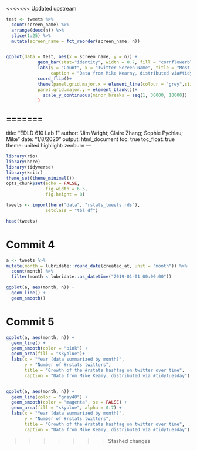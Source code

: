 <<<<<<< Updated upstream


```r

test <- tweets %>% 
  count(screen_name) %>%
  arrange(desc(n)) %>%
  slice(1:25) %>%
  mutate(screen_name = fct_reorder(screen_name, n))


ggplot(data = test, aes(x = screen_name, y = n)) +
            geom_bar(stat="identity", width = 0.7, fill = "cornflowerblue") +
            labs(y = "Count", x = "Twitter Screen Name", title = "Most prolific #rstats tweeters", subtitle = "Top 25 screen names displayed",
                 caption = "Data from Mike Kearny, distributed via#tidytuesday") +
            coord_flip()+ 
            theme(panel.grid.major.x = element_line(colour = "grey",size=0.5),
            panel.grid.major.y = element_blank())+
              scale_y_continuous(minor_breaks = seq(1, 30000, 10000))  
            )

```
=======
---
title: "EDLD 610 Lab 1"
author: "Jim Wright; Claire Zhang; Sophie Pychlau; Mike"
date: "1/8/2020"
output: html_document
toc: true
toc_float: true
theme: united 
highlight: zenburn 
---

```r
library(rio)
library(here)
library(tidyverse)
library(knitr)
theme_set(theme_minimal())
opts_chunk$set(echo = FALSE,
               fig.width = 6.5,
               fig.height = 8)
```

```r
tweets <- import(here("data", "rstats_tweets.rds"),
               setclass = "tbl_df") 

head(tweets)


```


# Commit 4
```r

a <- tweets %>%
mutate(month = lubridate::round_date(created_at, unit = "month")) %>% 
  count(month) %>% 
  filter(month < lubridate::as_datetime("2019-01-01 00:00:00"))

ggplot(a, aes(month, n)) +
  geom_line() +
  geom_smooth()

```


# Commit 5
```r
ggplot(a, aes(month, n)) +
  geom_line() +
  geom_smooth(color = "pink") +
  geom_area(fill = "skyblue")+
  labs(x = "Year (data summarized by month)", 
       y = "Number of #rstats twitters",
       title = "Growth of the #rstats hashtag on twitter over time",
       caption = "Data from Mike Keamy, distributed via #tidytuesday")


ggplot(a, aes(month, n)) +
  geom_line(color = "gray40") +
  geom_smooth(color = "magenta", se = FALSE) +
  geom_area(fill = "skyblue", alpha = 0.7) +
  labs(x = "Year (data summarized by month)", 
       y = "Number of #rstats twitters",
       title = "Growth of the #rstats hashtag on twitter over time",
       caption = "Data from Mike Keamy, distributed via #tidytuesday")
```

>>>>>>> Stashed changes
